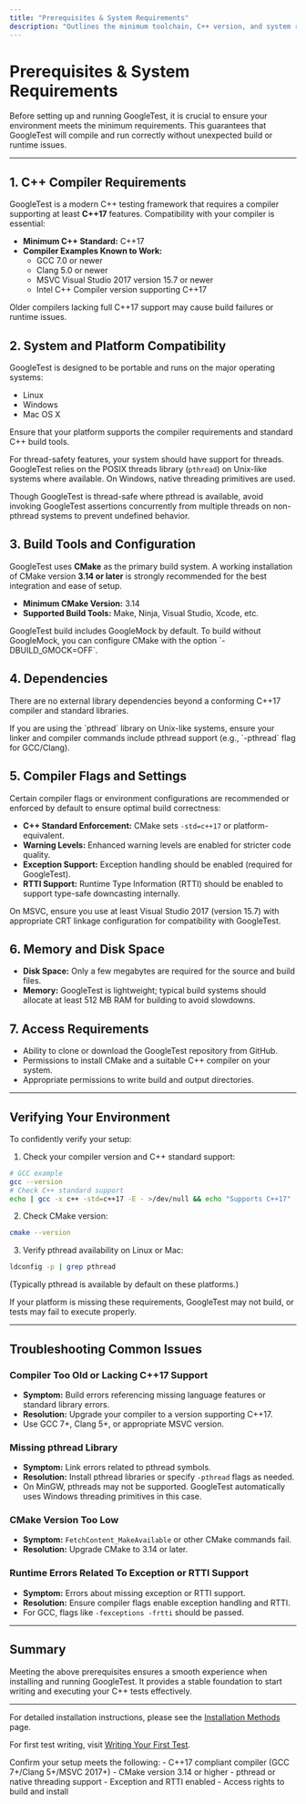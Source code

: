 ```yaml
---
title: "Prerequisites & System Requirements"
description: "Outlines the minimum toolchain, C++ version, and system requirements for running GoogleTest. Ensures users validate their compiler and platform compatibility before proceeding with installation."
---
```


# Prerequisites & System Requirements

Before setting up and running GoogleTest, it is crucial to ensure your environment meets the minimum requirements. This guarantees that GoogleTest will compile and run correctly without unexpected build or runtime issues.

---

## 1. C++ Compiler Requirements

GoogleTest is a modern C++ testing framework that requires a compiler supporting at least **C++17** features. Compatibility with your compiler is essential:

- **Minimum C++ Standard:** C++17
- **Compiler Examples Known to Work:**
  - GCC 7.0 or newer
  - Clang 5.0 or newer
  - MSVC Visual Studio 2017 version 15.7 or newer
  - Intel C++ Compiler version supporting C++17

<Note>
Older compilers lacking full C++17 support may cause build failures or runtime issues.
</Note>

## 2. System and Platform Compatibility

GoogleTest is designed to be portable and runs on the major operating systems:

- Linux
- Windows
- Mac OS X

Ensure that your platform supports the compiler requirements and standard C++ build tools.

For thread-safety features, your system should have support for threads. GoogleTest relies on the POSIX threads library (`pthread`) on Unix-like systems where available. On Windows, native threading primitives are used.

<Warning>
Though GoogleTest is thread-safe where pthread is available, avoid invoking GoogleTest assertions concurrently from multiple threads on non-pthread systems to prevent undefined behavior.
</Warning>

## 3. Build Tools and Configuration

GoogleTest uses **CMake** as the primary build system. A working installation of CMake version **3.14 or later** is strongly recommended for the best integration and ease of setup.

- **Minimum CMake Version:** 3.14
- **Supported Build Tools:** Make, Ninja, Visual Studio, Xcode, etc.

<Info>
GoogleTest build includes GoogleMock by default. To build without GoogleMock, you can configure CMake with the option `-DBUILD_GMOCK=OFF`.
</Info>

## 4. Dependencies

There are no external library dependencies beyond a conforming C++17 compiler and standard libraries.

<Note>
If you are using the `pthread` library on Unix-like systems, ensure your linker and compiler commands include pthread support (e.g., `-pthread` flag for GCC/Clang).
</Note>

## 5. Compiler Flags and Settings

Certain compiler flags or environment configurations are recommended or enforced by default to ensure optimal build correctness:

- **C++ Standard Enforcement:** CMake sets `-std=c++17` or platform-equivalent.
- **Warning Levels:** Enhanced warning levels are enabled for stricter code quality.
- **Exception Support:** Exception handling should be enabled (required for GoogleTest).
- **RTTI Support:** Runtime Type Information (RTTI) should be enabled to support type-safe downcasting internally.

<Tip>
On MSVC, ensure you use at least Visual Studio 2017 (version 15.7) with appropriate CRT linkage configuration for compatibility with GoogleTest.
</Tip>

## 6. Memory and Disk Space

- **Disk Space:** Only a few megabytes are required for the source and build files.
- **Memory:** GoogleTest is lightweight; typical build systems should allocate at least 512 MB RAM for building to avoid slowdowns.

## 7. Access Requirements

- Ability to clone or download the GoogleTest repository from GitHub.
- Permissions to install CMake and a suitable C++ compiler on your system.
- Appropriate permissions to write build and output directories.

---

## Verifying Your Environment

To confidently verify your setup:

1. Check your compiler version and C++ standard support:

```bash
# GCC example
gcc --version
# Check C++ standard support
echo | gcc -x c++ -std=c++17 -E - >/dev/null && echo "Supports C++17" || echo "C++17 not supported"
```

2. Check CMake version:

```bash
cmake --version
```

3. Verify pthread availability on Linux or Mac:

```bash
ldconfig -p | grep pthread
```

(Typically pthread is available by default on these platforms.)

<Warning>
If your platform is missing these requirements, GoogleTest may not build, or tests may fail to execute properly.
</Warning>

---

## Troubleshooting Common Issues

### Compiler Too Old or Lacking C++17 Support

- **Symptom:** Build errors referencing missing language features or standard library errors.
- **Resolution:** Upgrade your compiler to a version supporting C++17.
- Use GCC 7+, Clang 5+, or appropriate MSVC version.

### Missing pthread Library

- **Symptom:** Link errors related to pthread symbols.
- **Resolution:** Install pthread libraries or specify `-pthread` flags as needed.
- On MinGW, pthreads may not be supported. GoogleTest automatically uses Windows threading primitives in this case.

### CMake Version Too Low

- **Symptom:** `FetchContent_MakeAvailable` or other CMake commands fail.
- **Resolution:** Upgrade CMake to 3.14 or later.

### Runtime Errors Related To Exception or RTTI Support

- **Symptom:** Errors about missing exception or RTTI support.
- **Resolution:** Ensure compiler flags enable exception handling and RTTI.
- For GCC, flags like `-fexceptions -frtti` should be passed.

---

## Summary

Meeting the above prerequisites ensures a smooth experience when installing and running GoogleTest. It provides a stable foundation to start writing and executing your C++ tests effectively.

---

For detailed installation instructions, please see the [Installation Methods](../installation-methods.md) page.

For first test writing, visit [Writing Your First Test](../../first-test-execution/writing-your-first-test.md).


<Check>
Confirm your setup meets the following:
- C++17 compliant compiler (GCC 7+/Clang 5+/MSVC 2017+)
- CMake version 3.14 or higher
- pthread or native threading support
- Exception and RTTI enabled
- Access rights to build and install
</Check>